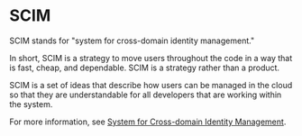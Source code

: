
# SCIM

SCIM stands for "system for cross-domain identity management."

In short, SCIM is a strategy to move users throughout the code in a way that is fast, cheap, and dependable. SCIM is a strategy rather than a product.

SCIM is a set of ideas that describe how users can be managed in the cloud so that they are understandable for all developers that are working within the system.

For more information, see [System for Cross-domain Identity Management](http://www.simplecloud.info/).
